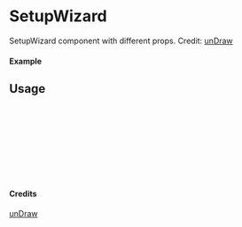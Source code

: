 
<Meta of={SetupWizard} title="unDraw/SetupWizard" />

# SetupWizard

SetupWizard component with different props.
Credit: [unDraw](https://undraw.co/illustrations)

#### Example

<Canvas of={SetupWizard.Primary} />

## Usage

```ts
import { SetupWizard } from "yadl-ui";

const Example = () => {
  return (
      <SetupWizard />
  );
};

export default Example;
```

#### Credits
[unDraw](https://undraw.co/illustrations)
